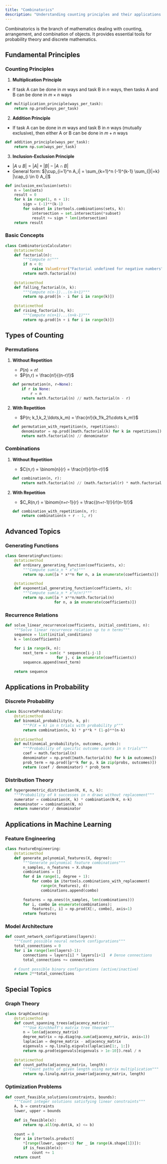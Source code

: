 ```yaml
---
title: "Combinatorics"
description: "Understanding counting principles and their applications in probability and machine learning."
---
```


Combinatorics is the branch of mathematics dealing with counting, arrangement, and combination of objects. It provides essential tools for probability theory and discrete mathematics.

## Fundamental Principles

### Counting Principles
1. **Multiplication Principle**
- If task A can be done in $m$ ways and task B in $n$ ways, then tasks A and B can be done in $m \times n$ ways
```python
def multiplication_principle(ways_per_task):
    return np.prod(ways_per_task)
```

2. **Addition Principle**
- If task A can be done in $m$ ways and task B in $n$ ways (mutually exclusive), then either A or B can be done in $m + n$ ways
```python
def addition_principle(ways_per_task):
    return np.sum(ways_per_task)
```

3. **Inclusion-Exclusion Principle**
- $|A \cup B| = |A| + |B| - |A \cap B|$
- General form: $|\cup_{i=1}^n A_i| = \sum_{k=1}^n (-1)^{k-1} \sum_{|I|=k} |\cap_{i \in I} A_i|$
```python
def inclusion_exclusion(sets):
    n = len(sets)
    result = 0
    for k in range(1, n + 1):
        sign = (-1)**(k-1)
        for subset in itertools.combinations(sets, k):
            intersection = set.intersection(*subset)
            result += sign * len(intersection)
    return result
```

### Basic Concepts
```python
class CombinatoricsCalculator:
    @staticmethod
    def factorial(n):
        """Compute n!"""
        if n < 0:
            raise ValueError("Factorial undefined for negative numbers")
        return math.factorial(n)
    
    @staticmethod
    def falling_factorial(n, k):
        """Compute n(n-1)...(n-k+1)"""
        return np.prod([n - i for i in range(k)])
    
    @staticmethod
    def rising_factorial(n, k):
        """Compute n(n+1)...(n+k-1)"""
        return np.prod([n + i for i in range(k)])
```

## Types of Counting

### Permutations
1. **Without Repetition**
   - $P(n) = n!$
   - $P(n,r) = \frac{n!}{(n-r)!}$
   ```python
   def permutation(n, r=None):
       if r is None:
           r = n
       return math.factorial(n) // math.factorial(n - r)
   ```

2. **With Repetition**
   - $P(n; k_1,k_2,\ldots,k_m) = \frac{n!}{k_1!k_2!\cdots k_m!}$
   ```python
   def permutation_with_repetition(n, repetitions):
       denominator = np.prod([math.factorial(k) for k in repetitions])
       return math.factorial(n) // denominator
   ```

### Combinations
1. **Without Repetition**
   - $C(n,r) = \binom{n}{r} = \frac{n!}{r!(n-r)!}$
   ```python
   def combination(n, r):
       return math.factorial(n) // (math.factorial(r) * math.factorial(n - r))
   ```

2. **With Repetition**
   - $C_R(n,r) = \binom{n+r-1}{r} = \frac{(n+r-1)!}{r!(n-1)!}$
   ```python
   def combination_with_repetition(n, r):
       return combination(n + r - 1, r)
   ```

## Advanced Topics

### Generating Functions
```python
class GeneratingFunctions:
    @staticmethod
    def ordinary_generating_function(coefficients, x):
        """Compute sum(a_n * x^n)"""
        return np.sum([a * x**n for n, a in enumerate(coefficients)])
    
    @staticmethod
    def exponential_generating_function(coefficients, x):
        """Compute sum(a_n * x^n/n!)"""
        return np.sum([a * x**n/math.factorial(n) 
                      for n, a in enumerate(coefficients)])
```

### Recurrence Relations
```python
def solve_linear_recurrence(coefficients, initial_conditions, n):
    """Solve linear recurrence relation up to n terms"""
    sequence = list(initial_conditions)
    k = len(coefficients)
    
    for i in range(k, n):
        next_term = sum(c * sequence[i-j-1] 
                       for j, c in enumerate(coefficients))
        sequence.append(next_term)
    
    return sequence
```

## Applications in Probability

### Discrete Probability
```python
class DiscreteProbability:
    @staticmethod
    def binomial_probability(n, k, p):
        """P(X = k) in n trials with probability p"""
        return combination(n, k) * p**k * (1-p)**(n-k)
    
    @staticmethod
    def multinomial_probability(n, outcomes, probs):
        """Probability of specific outcome counts in n trials"""
        coef = math.factorial(n)
        denominator = np.prod([math.factorial(k) for k in outcomes])
        prob_term = np.prod([p**k for p, k in zip(probs, outcomes)])
        return (coef / denominator) * prob_term
```

### Distribution Theory
```python
def hypergeometric_distribution(N, K, n, k):
    """Probability of k successes in n draws without replacement"""
    numerator = combination(K, k) * combination(N-K, n-k)
    denominator = combination(N, n)
    return numerator / denominator
```

## Applications in Machine Learning

### Feature Engineering
```python
class FeatureEngineering:
    @staticmethod
    def generate_polynomial_features(X, degree):
        """Generate polynomial feature combinations"""
        n_samples, n_features = X.shape
        combinations = []
        for d in range(1, degree + 1):
            for combo in itertools.combinations_with_replacement(
                range(n_features), d):
                combinations.append(combo)
        
        features = np.ones((n_samples, len(combinations)))
        for i, combo in enumerate(combinations):
            features[:, i] = np.prod(X[:, combo], axis=1)
        return features
```

### Model Architecture
```python
def count_network_configurations(layers):
    """Count possible neural network configurations"""
    total_connections = 0
    for i in range(len(layers)-1):
        connections = layers[i] * layers[i+1]  # Dense connections
        total_connections += connections
    
    # Count possible binary configurations (active/inactive)
    return 2**total_connections
```

## Special Topics

### Graph Theory
```python
class GraphCounting:
    @staticmethod
    def count_spanning_trees(adjacency_matrix):
        """Use Kirchhoff's matrix tree theorem"""
        n = len(adjacency_matrix)
        degree_matrix = np.diag(np.sum(adjacency_matrix, axis=1))
        laplacian = degree_matrix - adjacency_matrix
        eigenvals = np.linalg.eigvals(laplacian[1:, 1:])
        return np.prod(eigenvals[eigenvals > 1e-10]).real / n
    
    @staticmethod
    def count_paths(adjacency_matrix, length):
        """Count paths of given length using matrix multiplication"""
        return np.linalg.matrix_power(adjacency_matrix, length)
```

### Optimization Problems
```python
def count_feasible_solutions(constraints, bounds):
    """Count integer solutions satisfying linear constraints"""
    A, b = constraints
    lower, upper = bounds
    
    def is_feasible(x):
        return np.all(np.dot(A, x) <= b)
    
    count = 0
    for x in itertools.product(
        *[range(lower, upper+1) for _ in range(A.shape[1])]):
        if is_feasible(x):
            count += 1
    return count
``` 